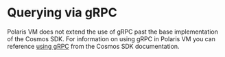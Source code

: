 # Querying via gRPC

Polaris VM does not extend the use of gRPC past the base implementation of the Cosmos SDK.
For information on using gRPC in Polaris VM you can reference [using gRPC](https://docs.cosmos.network/main/run-node/interact-node#using-grpc) 
from the Cosmos SDK documentation.